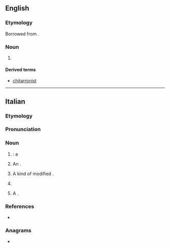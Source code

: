 ==English==

===Etymology===
Borrowed from {{bor|en|it|chitarrone}}.

===Noun===
{{en-noun}}

# {{synonym of|en|theorbo}}

====Derived terms====
* [[chitarronist]]

----

==Italian==

===Etymology===
{{af|it|chitarra|t1=guitar|-one|pos2=augmentative suffix}}

===Pronunciation===
{{it-pr}}

===Noun===
{{it-noun|m}}

# {{augmentative of|it|chitarra}}: a {{l|en|large}} {{l|en|guitar}}
# {{lb|it|pejorative}} An {{l|en|untuned}} {{l|en|guitar}}.
# {{lb|it|musical instruments}} A kind of modified {{l|en|theorbo}}.
# {{lb|it|figurative|pejorative}} {{l|en|poetaster}} {{gl|unskilled poet}}
#: {{syn|it|poetastro}}
#: {{hyper|it|poeta}}
# {{lb|it|figurative|pejorative}} A {{l|en|fat}} {{l|en|woman}}.
#: {{hyper|it|donna}}

===References===
* {{R:it:Trec}}

===Anagrams===
* {{anagrams|it|a=acehinorrt|notricherà|troncherai}}